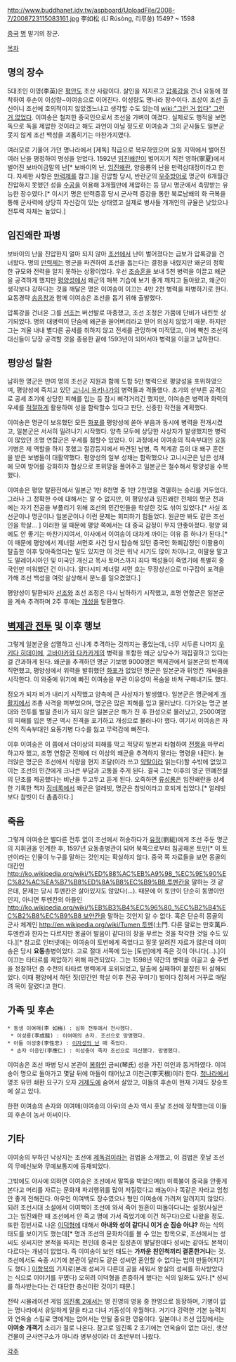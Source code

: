 http://www.buddhanet.idv.tw/aspboard/UploadFile/2008-7/2008723115083161.jpg
李如松 (Lǐ Rúsòng, 리루쑹)
1549? ~ 1598

[[중국]] [[명]] 말기의 장군. 

[[목차]]
== 명의 장수 ==
5대조인 이영(李英)은 [[평안도]] 초산 사람이다. 살인을 저지르고 [[압록강]]을 건너 요동에 정착하여 후손이 이성량~이여송으로 이어진다. 이성량도 명나라 장수이다. 조상이 조선 출신이니 조선에 호의적이지 않았겠느냐고 생각할 수도 있는데 [[wiki:"그런 거 없다" 그런 거 없었다]]. 이여송은 철저한 중국인으로서 조선을 가벼이 여겼다. 실제로도 행적을 보면 독으로 독을 제압한 것이라고 해도 과언이 아닐 정도로 이여송과 그의 군사들도 일본군 못지 않게 조선 백성을 괴롭히기는 마찬가지였다.

여러모로 기울어 가던 명나라에서 [제독] 직급으로 복무하였으며 요동 지역에서 벌어진 여러 난을 평정하여 명성을 얻었다. 1592년 [[임진왜란]]이 벌어지기 직전 영하(寧夏)에서 벌어진 보바이금말의 난[* 보바이의 난, [[임진왜란]], 양응룡의 난을 만력삼대정이라고 한다. 자세한 사항은 [[만력제]]를 참고.]을 진압할 당시, 반란군의 [[우주방어]]로 명군이 6개월간 진압하지 못했던 성을 [[수공]]을 이용해 3개월만에 제압하는 등 당시 명군에서 촉망받는 유능한 장수였다.[* 이시기 명은 만력중흥 당시 군사력 증강을 통한 북로남왜의 화 극복을 통해 군사력에 상당히 자신감이 있는 상태였고 실제로 병사들 개개인의 규율은 낮았으나 전투력 자체는 높았다.]

== 임진왜란 파병 ==
보바이의 난을 진압한지 얼마 되지 않아 [[조선]]에서 난이 벌어졌다는 급보가 압록강을 건너왔다. 명의 [[만력제]]는 명군을 파견하여 조선을 돕는다는 결정을 내렸지만 왜군의 정확한 규모와 전력을 알지 못하는 상황이었다. 우선 [[조승훈]]을 보내 5천 병력을 이끌고 왜군을 공격하게 했지만 [[평양]]성에서 왜군의 매복 기습에 보기 좋게 깨지고 돌아왔고, 왜군이 생각보다 강하다는 것을 깨달은 명은 이여송이 이끄는 4만 2천 병력을 파병하기로 한다. 요동경략 [[송응창]]과 함께 이여송은 조선을 돕기 위해 출발했다.

압록강을 건너온 그를 [[선조]]는 버선발로 마중했고, 조선 조정은 가뭄에 단비가 내린듯 상기되었다. 명의 대병력이 단숨에 왜군을 쓸어버리라고 믿어 의심치 않았기 때문. 하지만 그는 겨울 내내 별다른 공세를 취하지 않고 전세를 관망하며 미적댔고, 이에 빡친 조선의 대신들이 당장 공격할 것을 종용한 끝에 1593년이 되어서야 병력을 이끌고 남하한다.

== 평양성 탈환 ==
남하한 명군은 만여 명의 조선군 지원과 함께 도합 5만 병력으로 평양성을 포위하였으며, 평양성에 죽치고 있던 [[고니시 유키나가]]의 병력들과 격돌했다. 초기의 섣부른 공격으로 공세 초기에 상당한 피해를 입는 등 잠시 삐걱거리긴 했지만, 이여송은 병력과 화력의 우세를 [[적절]]하게 활용하여 성을 함락할수 있다고 판단, 신중한 작전을 계획했다.

이여송은 명군이 보유했던 모든 [[화포]]를 평양성에 쏟아 부음과 동시에 병력을 전개시켰고, 일본군은 서서히 밀려나기 시작했다. 양측 모두에 상당한 사상자가 발생했지만 병력이 많았던 조명 연합군은 우세를 점할수 있었다. 이 과정에서 이여송의 직속부대인 요동기병은 제 역할을 하지 못했고 절강등지에서 파견된 남병, 즉 척계광 등의 대 왜구 훈련을 받은 보병들이 대활약했다. 평양성의 일부 성채는 함락했으나 고니시군은 남은 성채에 모여 방어를 강화하자 협상으로 포위망을 풀어주고 일본군은 철수해서 평양성을 수복했다.

이여송은 평양 탈환전에서 일본군 1만 8천명 중 1만 2천명을 격멸하는 승리를 거두었다. 그러나 그 정확한 수에 대해서는 알 수 없지만, 이 평양성과 임진왜란 전체의 명군 전과에는 자기 전공을 부풀리기 위해 조선의 민간인들을 학살한 것도 섞여 있었다.[* 사실 조선군이나 명군이나 일본군이나 이런 문제는 회피하기 힘들었다. 원균만 봐도 같은 조선인을 학살... ] 이러한 일 때문에 평양 쪽에서는 대 중국 감정이 무지 안좋아졌다. 평양 외에도 안 좋기는 마찬가지여서, 야사에서 이여송이 대차게 까이는 이유 중 하나가 된다.[* 이 때문에 평양에서 제너럴 셔먼호 사건 당시 탑승해 있던 중국인 화폐감정인 이팔용이 탈출한 이후 맞아죽었다는 말도 있지만 이 것은 워낙 시기도 많이 차이나고, 이팔용 말고도 말레이시아인 및 미국인 개신교 목사 토머스까지 죄다 백성들이 죽였기에 특별히 중국인만 미워했던 건 아니다. 알다시피 제너럴 셔먼 호는 무장상선으로 마구잡이 포격을 가해 조선 백성을 여럿 살상해서 분노를 일으켰었다.]

평양성이 탈환되자 [[선조]]와 조선 조정은 다시 남하하기 시작했고, 조명 연합군은 일본군을 계속 추격하며 2주 후에는 [[개성]]을 탈환했다.

== [[벽제관 전투]] 및 이후 행보 ==
그렇게 일본군을 섬멸하고 신나게 추격하는 것까지는 좋았는데, 너무 서두른 나머지 [[우키다 히데이에]], [[고바야카와 다카카게]]의 병력을 포함한 왜군 상당수가 재집결하고 있다는걸 간과하게 된다. 왜군을 추격하던 명군 기보병 9000명은 벽제관에서 일본군의 반격에 직면했고, 평양성에서 위력을 발휘했던 [[화포]]가 없었던 명군은 일본군과 뒤엉킨 개싸움을 시작한다. 이 와중에 위기에 빠진 이여송을 부관 이유성이 목숨을 바쳐 구해내기도 했다.

정오가 되자 비가 내리기 시작했고 양측에 큰 사상자가 발생했다. 일본군은 명군에게 [[개활지]]에서 조총 사격을 퍼부었으며, 명군은 많은 피해를 입고 물러났다. 다가오는 명군 본대와 전투를 벌일 준비가 되지 않은 일본군은 해가 진 후 한성으로 물러났고, 2500여명의 피해를 입은 명군 역시 진격을 포기하고 개성으로 물러나야 했다. 여기서 이여송은 자신의 직속부대인 요동기병 다수를 잃고 무력감에 빠진다. 

이후 이여송은 이 쯤에서 더이상의 피해를 막고 적당히 일본과 타협하여 [[전쟁]]을 마무리하고자 했고, 조명 연합군 전체에 더 이상의 왜군을 추격하지 말라는 명령을 내린다. 눌러앉은 명군은 조선에서 식량을 현지 조달(이라 쓰고 [[약탈]]이라 읽는다)할 수밖에 없었고 이는 조선의 민간에게 크나큰 부담과 고통을 주게 된다. 결국 그는 이후의 명군 민폐전설의 단초를 제공했다는 비난을 두고두고 듣게 된다. 오죽하면 [[류성룡]]은 임진왜란을 상세한 기록한 책자 [[징비록]]에서 왜군은 얼레빗, 명군은 참빗이라고 호되게 씹었다.[* 얼레빗보다 참빗이 더 촘촘하다.]

== 죽음 ==
그렇게 이여송은 별다른 전투 없이 조선에서 허송하다가 [[유정(명나라)|유정]](劉綎)에게 조선 주둔 명군의 지휘권을 인계한 후, 1597년 요동총병관이 되어 북쪽으로부터 침공해온 토만[* 이 토만이라는 인물이 누구를 말하는 것인지는 확실하지 않다. 중국 쪽 자료들을 보면 몽골의 대칸인 [[http://ko.wikipedia.org/wiki/%ED%88%AC%EB%A9%98_%EC%9E%90%EC%82%AC%EA%B7%B8%ED%8A%B8%EC%B9%B8 투멘칸]]을 말하는 것 같은데, 문제는 당시 투멘칸은 살아있지도 않았다(...). 때문에 이 토만이 단순히 동명이인인지, 아니면 투멘칸의 아들인 [[http://ko.wikipedia.org/wiki/%EB%B3%B4%EC%96%80_%EC%B2%B4%EC%B2%B8%EC%B9%B8 보얀칸]]을 말하는 것인지 알 수 없다. 혹은 단순히 몽골의 군사 체계인 [[http://en.wikipedia.org/wiki/Tumen 투멘]](土門. 다른 말로는 만호萬戶. 투멘칸과 한자는 다르지만 몽골어 발음이 같다)의 장을 부르는 것을 착각한 것일 수도 있다.][* 참고로 인터넷에는 이여송이 토번에게 죽었다고 잘못 알려진 자료가 많은데 이여송은 당시 '''요동'''총병이었다. 고로 절대 서쪽에 있는 [토번]에게 죽은 것이 아니다(...).]이 이끄는 타타르를 제압하기 위해 파견되었다. 그는 1598년 약간의 병력을 이끌고 숲 주변을 정찰하던 중 수천의 타타르 병력에게 포위되었고, 탈출에 실패하여 붙잡힌 뒤 살해되었다. 이때 평양에서 하던 짓(민간인 학살 이후 전공 꾸미기) 벌이다 잡혀서 거꾸로 매달려 목이 잘렸다고 한다.

== 가족 및 후손 ==
 * 동생 이여매(李 如梅) : 심하 전투에서 전사했다.
  * 이성룡(李成龍) : 이여매의 손자. 조선으로 망명했다.
 * 아들 이성충(李性忠) : [[이자성의 난]] 때 죽었다.
  * 손자 이응인(李應仁) : 이성충이 죽자 조선으로 피신했다. 망명했다.

이여송은 조선 파병 당시 본관이 [[봉화]]인 금씨(琴氏) 성을 가진 여인과 동거하였다. 이여송이 명으로 돌아가고 몇달 뒤에 아들이 태어났고 이천근(李天根)이라 한다. [[청나라]]에서 명조 유민 쇄환 요구가 오자 [[거제도]]에 숨어서 살았고, 이들의 후손이 현재 거제도 장승포에 살고 있다.

한편 이여송의 손자와 이여매(이여송의 아우)의 손자 역시 훗날 조선에 정착했는데 이들의 후손이 농서 이씨이다.

== 기타 ==
이여송의 부하인 낙상지는 조선에 [[제독검]]이라는 검법을 소개했고, 이 검법은 훗날 조선의 무예신보와 무예보통지에 등재되었다.

그밖에도 야사에 의하면 이여송은 조선에서 말뚝을 박았으며(!) 미륵불이 중국을 안좋게 본다고 머리를 자르는 문화재 파괴행위를 많이 저질렀다고 왜놈이나 똑같은 자라고 엄청 안 좋게 전해진다. 아우인 이여백도 장수였으나 형인 이여송에 가려져 알려지지 않았다. 되려 조선시대 소설에서 이여백이 조선에 와서 죽어 원혼이 떠돌아다니는 설정(사실은 그는 임진왜란 때 조선에서 안 죽고 명에 가서 죽었기에 이건 허구다)으로 나왔을 정도. 또한 접빈사로 나온 [[이덕형]]에 대해서 '''아내와 성이 같다니 이거 순 짐승 아냐?''' 하는 식의 태도를 보이기도 했는데[* 명과 조선의 문화차이를 볼 수 있는 항목으로, 조선에서는 성씨도 성씨지만 본적을 따지는 편인데 중국은 집성촌이 발달한데다 성씨는 같아도 본적이 다르다는 개념이 없었다. 즉 이여송이 보인 태도는 '''가까운 친인척끼리 결혼한거냐'''는 것. 조선에서도 숙종 시기에 본관이 달라도 같은 성씨면 혼인할 수 없다는 법이 만들어지기도 했다.] [[이항복]]의 기지로(본래 성씨가 다른데 공을 세워서 왕실의 성씨를 하사받았다는 식으로 이야기를 꾸몄다) 오히려 이덕형을 존중하게 했다는 식의 일화도 있다.[* 성씨를 하사받는다는 건 대단한 충신이란 것이기 때문.]

전략 시뮬레이션 게임 [[임진록 2]]에서는 명 진영의 영웅 중 한명으로 등장하며, 기병이 없는 명나라에서 유일하게 말을 타고 다녀 기동성이 우월하다. 거기다 강력한 기본 능력치와 연옥술 스킬로 명에게는 없어서는 안될 중요한 영웅이다. 일본이나 조선 입장에서는 '''이여송 개객기''' 소리가 절로 나온다. 참고로 임진록 2 초기에는 연옥술이 없는 대신, 생산 건물이 군사연구소가 아니라 병부성이라 더 초반부터 나왔다.

[[각주]]
